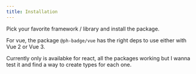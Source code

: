 ```yaml
---
title: Installation
---
```



Pick your favorite framework / library and install the package.

<NPM show client:load />

For vue, the package `@ph-badge/vue` has the right deps to use either with Vue 2 or Vue 3.

<Callout type='danger'>
  Currently only is availabke for react, all the packages working but I wanna test it and find a way
  to create types for each one.
</Callout>
